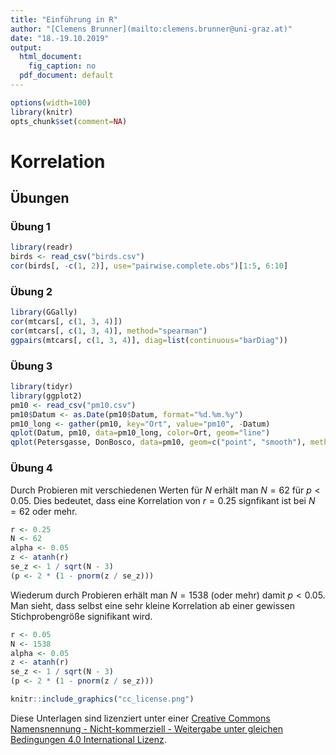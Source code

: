 ```yaml
---
title: "Einführung in R"
author: "[Clemens Brunner](mailto:clemens.brunner@uni-graz.at)"
date: "18.-19.10.2019"
output:
  html_document:
    fig_caption: no
  pdf_document: default
---
```


```r
options(width=100)
library(knitr)
opts_chunk$set(comment=NA)
```

# Korrelation

## Übungen
### Übung 1
```r
library(readr)
birds <- read_csv("birds.csv")
cor(birds[, -c(1, 2)], use="pairwise.complete.obs")[1:5, 6:10]
```


### Übung 2
```r
library(GGally)
cor(mtcars[, c(1, 3, 4)])
cor(mtcars[, c(1, 3, 4)], method="spearman")
ggpairs(mtcars[, c(1, 3, 4)], diag=list(continuous="barDiag"))
```


### Übung 3
```r
library(tidyr)
library(ggplot2)
pm10 <- read_csv("pm10.csv")
pm10$Datum <- as.Date(pm10$Datum, format="%d.%m.%y")
pm10_long <- gather(pm10, key="Ort", value="pm10", -Datum)
qplot(Datum, pm10, data=pm10_long, color=Ort, geom="line")
qplot(Petersgasse, DonBosco, data=pm10, geom=c("point", "smooth"), method="lm")
```


### Übung 4
Durch Probieren mit verschiedenen Werten für $N$ erhält man $N = 62$ für $p < 0.05$. Dies bedeutet, dass eine Korrelation von $r = 0.25$ signfikant ist bei $N = 62$ oder mehr.
```r
r <- 0.25
N <- 62
alpha <- 0.05
z <- atanh(r)
se_z <- 1 / sqrt(N - 3)
(p <- 2 * (1 - pnorm(z / se_z)))
```

Wiederum durch Probieren erhält man $N = 1538$ (oder mehr) damit $p < 0.05$. Man sieht, dass selbst eine sehr kleine Korrelation ab einer gewissen Stichprobengröße signifikant wird.
```r
r <- 0.05
N <- 1538
alpha <- 0.05
z <- atanh(r)
se_z <- 1 / sqrt(N - 3)
(p <- 2 * (1 - pnorm(z / se_z)))
```



```r
knitr::include_graphics("cc_license.png")
```

Diese Unterlagen sind lizenziert unter einer [Creative Commons Namensnennung - Nicht-kommerziell - Weitergabe unter gleichen Bedingungen 4.0 International Lizenz](http://creativecommons.org/licenses/by-nc-sa/4.0/).